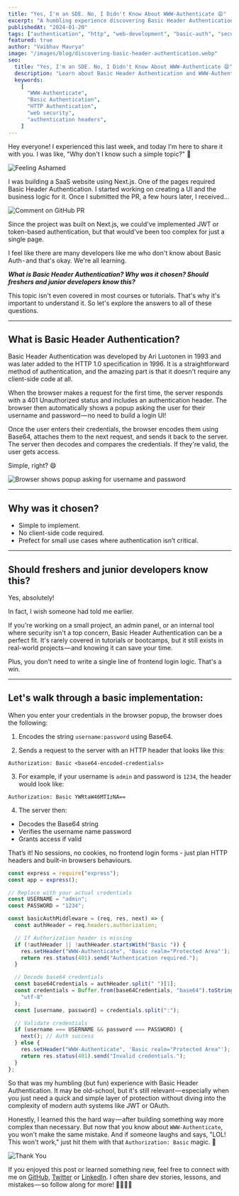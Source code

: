 ```yaml
---
title: "Yes, I'm an SDE. No, I Didn't Know About WWW-Authenticate 😩"
excerpt: "A humbling experience discovering Basic Header Authentication - the simple HTTP auth method that doesn't require any client-side code. Learn why every developer should know about WWW-Authenticate header."
publishedAt: "2024-01-20"
tags: ["authentication", "http", "web-development", "basic-auth", "security"]
featured: true
author: "Vaibhav Maurya"
image: "/images/blog/discovering-basic-header-authentication.webp"
seo:
  title: "Yes, I'm an SDE. No, I Didn't Know About WWW-Authenticate 😩"
  description: "Learn about Basic Header Authentication and WWW-Authenticate header - the simple HTTP auth method that doesn't require client-side code"
  keywords:
    [
      "WWW-Authenticate",
      "Basic Authentication",
      "HTTP Authentication",
      "web security",
      "authentication headers",
    ]
---
```


Hey everyone! I experienced this last week, and today I'm here to share it with you. I was like, "Why don't I know such a simple topic?" 🤯

![Feeling Ashamed](https://media2.dev.to/dynamic/image/width=800%2Cheight=%2Cfit=scale-down%2Cgravity=auto%2Cformat=auto/https%3A%2F%2Fdev-to-uploads.s3.amazonaws.com%2Fuploads%2Farticles%2Fedm4x461ra50an8my5zj.gif)

I was building a SaaS website using Next.js. One of the pages required Basic Header Authentication. I started working on creating a UI and the business logic for it. Once I submitted the PR, a few hours later, I received…

![Comment on GitHub PR](https://dev-to-uploads.s3.amazonaws.com/uploads/articles/b9wzxtz8h1eu0grpgv2h.png)

Since the project was built on Next.js, we could've implemented JWT or token-based authentication, but that would've been too complex for just a single page.

I feel like there are many developers like me who don't know about Basic Auth - and that's okay. We're all learning.

_**What is Basic Header Authentication? Why was it chosen? Should freshers and junior developers know this?**_

This topic isn't even covered in most courses or tutorials. That's why it's important to understand it. So let's explore the answers to all of these questions.

---

## What is Basic Header Authentication?

Basic Header Authentication was developed by Ari Luotonen in 1993 and was later added to the HTTP 1.0 specification in 1996. It is a straightforward method of authentication, and the amazing part is that it doesn't require any client-side code at all.

When the browser makes a request for the first time, the server responds with a 401 Unauthorized status and includes an authentication header. The browser then automatically shows a popup asking the user for their username and password — no need to build a login UI!

Once the user enters their credentials, the browser encodes them using Base64, attaches them to the next request, and sends it back to the server. The server then decodes and compares the credentials. If they're valid, the user gets access.

Simple, right? 😄

![Browser shows popup asking for username and password](https://dev-to-uploads.s3.amazonaws.com/uploads/articles/er4ychr3msevmplrgktu.png)

---

## Why was it chosen?

- Simple to implement.
- No client-side code required.
- Prefect for small use cases where authentication isn’t critical.

---

## Should freshers and junior developers know this?

Yes, absolutely!

In fact, I wish someone had told me earlier.

If you're working on a small project, an admin panel, or an internal tool where security isn't a top concern, Basic Header Authentication can be a perfect fit. It's rarely covered in tutorials or bootcamps, but it still exists in real-world projects — and knowing it can save your time.

Plus, you don't need to write a single line of frontend login logic. That's a win.

---

## Let's walk through a basic implementation:

When you enter your credentials in the browser popup, the browser does the following:

1. Encodes the string `username:password` using Base64.

2. Sends a request to the server with an HTTP header that looks like this:

```
Authorization: Basic <base64-encoded-credentials>
```

3. For example, if your username is `admin` and password is `1234`, the header would look like:

```
Authorization: Basic YWRtaW46MTIzNA==
```

4. The server then:

- Decodes the Base64 string
- Verifies the username name password
- Grants access if valid

That’s it! No sessions, no cookies, no frontend login forms - just plan HTTP headers and built-in browsers behaviours.

```javascript
const express = require("express");
const app = express();

// Replace with your actual credentials
const USERNAME = "admin";
const PASSWORD = "1234";

const basicAuthMiddleware = (req, res, next) => {
  const authHeader = req.headers.authorization;

  // If Authorization header is missing
  if (!authHeader || !authHeader.startsWith("Basic ")) {
    res.setHeader("WWW-Authenticate", 'Basic realm="Protected Area"');
    return res.status(401).send("Authentication required.");
  }

  // Decode base64 credentials
  const base64Credentials = authHeader.split(" ")[1];
  const credentials = Buffer.from(base64Credentials, "base64").toString(
    "utf-8"
  );
  const [username, password] = credentials.split(":");

  // Validate credentials
  if (username === USERNAME && password === PASSWORD) {
    next(); // Auth success
  } else {
    res.setHeader("WWW-Authenticate", 'Basic realm="Protected Area"');
    return res.status(401).send("Invalid credentials.");
  }
};
```

So that was my humbling (but fun) experience with Basic Header Authentication. It may be old-school, but it's still relevant — especially when you just need a quick and simple layer of protection without diving into the complexity of modern auth systems like JWT or OAuth.

Honestly, I learned this the hard way — after building something way more complex than necessary. But now that you know about `WWW-Authenticate`, you won't make the same mistake. And if someone laughs and says, "LOL! This won't work," just hit them with that `Authorization: Basic` magic. 💪

![Thank You](https://dev-to-uploads.s3.amazonaws.com/uploads/articles/e7b6xk28unxahpask3xf.webp)

If you enjoyed this post or learned something new, feel free to connect with me on [GitHub](https://github.com/thevaibhavmaurya), [Twitter](https://www.x.com/hevaibhavmaurya/) or [LinkedIn](https://www.linkedin.com/in/thevaibhavmaurya/). I often share dev stories, lessons, and mistakes — so follow along for more! 🚀👨‍💻✨
